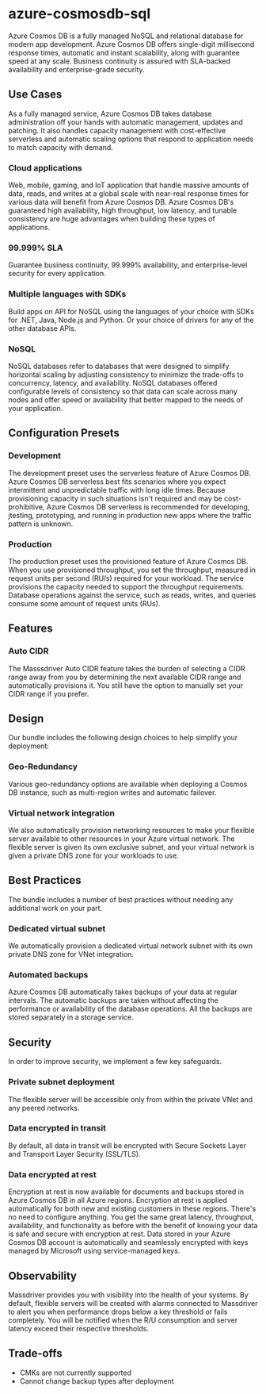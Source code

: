 # azure-cosmosdb-sql
Azure Cosmos DB is a fully managed NoSQL and relational database for modern app development. Azure Cosmos DB offers single-digit millisecond response times, automatic and instant scalability, along with guarantee speed at any scale. Business continuity is assured with SLA-backed availability and enterprise-grade security.

## Use Cases 
As a fully managed service, Azure Cosmos DB takes database administration off your hands with automatic management, updates and patching. It also handles capacity management with cost-effective serverless and automatic scaling options that respond to application needs to match capacity with demand.
### Cloud applications
Web, mobile, gaming, and IoT application that handle massive amounts of data, reads, and writes at a global scale with near-real response times for various data will benefit from Azure Cosmos DB. Azure Cosmos DB's guaranteed high availability, high throughput, low latency, and tunable consistency are huge advantages when building these types of applications.
### 99.999% SLA
Guarantee business continuity, 99.999% availability, and enterprise-level security for every application.
### Multiple languages with SDKs
Build apps on API for NoSQL using the languages of your choice with SDKs for .NET, Java, Node.js and Python. Or your choice of drivers for any of the other database APIs.
### NoSQL
NoSQL databases refer to databases that were designed to simplify horizontal scaling by adjusting consistency to minimize the trade-offs to concurrency, latency, and availability. NoSQL databases offered configurable levels of consistency so that data can scale across many nodes and offer speed or availability that better mapped to the needs of your application.

## Configuration Presets 
### Development
The development preset uses the serverless feature of Azure Cosmos DB. Azure Cosmos DB serverless best fits scenarios where you expect intermittent and unpredictable traffic with long idle times. Because provisioning capacity in such situations isn't required and may be cost-prohibitive, Azure Cosmos DB serverless is recommended for developing, jtesting, prototyping, and running in production new apps where the traffic pattern is unknown.
### Production
The production preset uses the provisioned feature of Azure Cosmos DB. When you use provisioned throughput, you set the throughput, measured in request units per second (RU/s) required for your workload. The service provisions the capacity needed to support the throughput requirements. Database operations against the service, such as reads, writes, and queries consume some amount of request units (RUs).

## Features
### Auto CIDR
The Masssdriver Auto CIDR feature takes the burden of selecting a CIDR range away from you by determining the next available CIDR range and automatically provisions it. You still have the option to manually set your CIDR range if you prefer.

## Design 
Our bundle includes the following design choices to help simplify your deployment:
### Geo-Redundancy
Various geo-redundancy options are available when deploying a Cosmos DB instance, such as multi-region writes and automatic failover.
### Virtual network integration
We also automatically provision networking resources to make your flexible server available to other resources in your Azure virtual network. The flexible server is given its own exclusive subnet, and your virtual network is given a private DNS zone for your workloads to use.

## Best Practices
The bundle includes a number of best practices without needing any additional work on your part.
### Dedicated virtual subnet
We automatically provision a dedicated virtual network subnet with its own private DNS zone for VNet integration.
### Automated backups
Azure Cosmos DB automatically takes backups of your data at regular intervals. The automatic backups are taken without affecting the performance or availability of the database operations. All the backups are stored separately in a storage service.

## Security 
In order to improve security, we implement a few key safeguards. 
### Private subnet deployment
The flexible server will be accessible only from within the private VNet and any peered networks.
### Data encrypted in transit
By default, all data in transit will be encrypted with Secure Sockets Layer and Transport Layer Security (SSL/TLS).
### Data encrypted at rest
Encryption at rest is now available for documents and backups stored in Azure Cosmos DB in all Azure regions. Encryption at rest is applied automatically for both new and existing customers in these regions. There's no need to configure anything. You get the same great latency, throughput, availability, and functionality as before with the benefit of knowing your data is safe and secure with encryption at rest. Data stored in your Azure Cosmos DB account is automatically and seamlessly encrypted with keys managed by Microsoft using service-managed keys.

## Observability 
Massdriver provides you with visibility into the health of your systems. By default, flexible servers will be created with alarms connected to Massdriver to alert you when performance drops below a key threshold or fails completely. You will be notified when the R/U consumption and server latency exceed their respective thresholds.

## Trade-offs 
* CMKs are not currently supported
* Cannot change backup types after deployment
